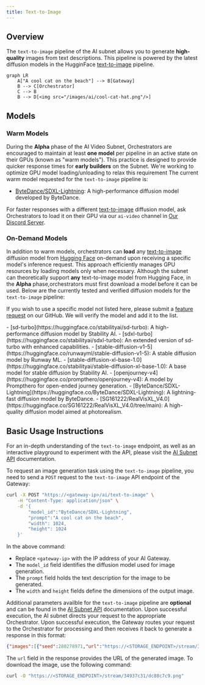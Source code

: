 ```yaml
---
title: Text-to-Image
---
```


## Overview

The `text-to-image` pipeline of the AI subnet allows you to generate **high-quality** images from text descriptions. This pipeline is powered by the latest diffusion models in the HugginFace [text-to-image](https://huggingface.co/models?pipeline_tag=text-to-image) pipeline.

```mermaid
graph LR
    A["A cool cat on the beach"] --> B[Gateway]
    B --> C[Orchestrator]
    C --> B
    B --> D[<img src="/images/ai/cool-cat-hat.png"/>]
```

## Models

### Warm Models

During the **Alpha** phase of the AI Video Subnet, Orchestrators are encouraged to maintain at least **one model** per pipeline in an active state on their GPUs (known as "warm models"). This practice is designed to provide quicker response times for **early builders** on the Subnet. We're working to optimize GPU model loading/unloading to relax this requirement The current warm model requested for the `text-to-image` pipeline is:

- [ByteDance/SDXL-Lightning](https://huggingface.co/ByteDance/SDXL-Lightning): A high-performance diffusion model developed by ByteDance.

<Tip>For faster responses with a different [text-to-image](https://huggingface.co/models?pipeline_tag=text-to-image) diffusion model, ask Orchestrators to load it on their GPU via our `ai-video` channel in [Our Discord Server](https://discord.gg/livepeer).</Tip>

### On-Demand Models

In addition to warm models, orchestrators can **load** any [text-to-image](https://huggingface.co/models?pipeline_tag=text-to-image) diffusion model from [Hugging Face](https://huggingface.co/) on-demand upon receiving a specific model's inference request. This approach efficiently manages GPU resources by loading models only when necessary. Although the subnet can theoretically support **any** text-to-image model from Hugging Face, in the **Alpha** phase,orchestrators must first download a model before it can be used. Below are the currently tested and verified diffusion models for the `text-to-image` pipeline:

<Note>If you wish to use a specific model not listed here, please submit a [feature request](https://github.com/livepeer/ai-worker/issues/new?assignees=&labels=enhancement%2Cmodel&projects=&template=model_request.yml) on our GitHub. We will verify the model and add it to the list.</Note>

<Accordion title="Tested and Verified Diffusion Models">
- [sd-turbo](https://huggingface.co/stabilityai/sd-turbo): A high-performance diffusion model by Stability AI.
- [sdxl-turbo](https://huggingface.co/stabilityai/sdxl-turbo): An extended version of sd-turbo with enhanced capabilities.
- [stable-diffusion-v1-5](https://huggingface.co/runwayml/stable-diffusion-v1-5): A stable diffusion model by Runway ML.
- [stable-diffusion-xl-base-1.0](https://huggingface.co/stabilityai/stable-diffusion-xl-base-1.0): A base model for stable diffusion by Stability AI.
- [openjourney-v4](https://huggingface.co/prompthero/openjourney-v4): A model by Prompthero for open-ended journey generation.
- [ByteDance/SDXL-Lightning](https://huggingface.co/ByteDance/SDXL-Lightning): A lightning-fast diffusion model by ByteDance.
- [SG161222/RealVisXL_V4.0](https://huggingface.co/SG161222/RealVisXL_V4.0/tree/main): A high-quality diffusion model aimed at photorealism.
</Accordion>

## Basic Usage Instructions

<Tip>For an in-depth understanding of the `text-to-image` endpoint, as well as an interactive playground to experiment with the API, please visit the [AI Subnet API](/ai/api-reference/text-to-image) documentation.</Tip>

To request an image generation task using the `text-to-image` pipeline, you need to send a `POST` request to the `text-to-image` API endpoint of the Gateway:

```bash
curl -X POST "https://<gateway-ip>/ai/text-to-image" \
    -H "Content-Type: application/json" \
    -d '{
        "model_id":"ByteDance/SDXL-Lightning",
        "prompt":"A cool cat on the beach",
        "width": 1024,
        "height": 1024
    }'
```

In the above command:

- Replace `<gateway-ip>` with the IP address of your AI Gateway.
- The `model_id` field identifies the diffusion model used for image generation.
- The `prompt` field holds the text description for the image to be generated.
- The `width` and `height` fields define the dimensions of the output image.

Additional parameters availble for the `text-to-image` pipeline are **optional** and can be found in the [AI Subnet API](/ai/api-reference/text-to-image) documentation. Upon successful execution, the AI subnet directs your request to the appropriate Orchestrator. Upon successful execution, the Gateway routes your request to the Orchestrator for processing and then receives it back to generate a response in this format:

```json
{"images":[{"seed":280278971,"url":"https://<STORAGE_ENDPOINT>/stream/34937c31/dc88c7c9.png"}]}
```

The `url` field in the response provides the URL of the generated image. To download the image, use the following command:

```bash
curl -O "https://<STORAGE_ENDPOINT>/stream/34937c31/dc88c7c9.png"
```
